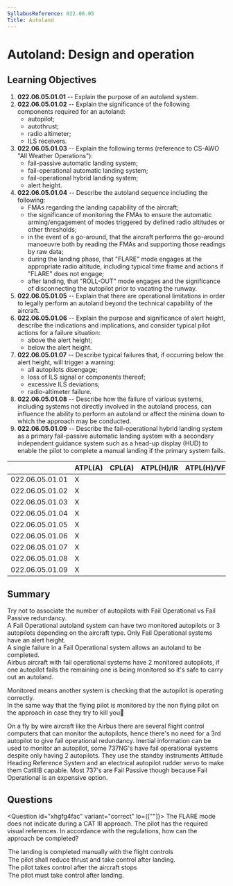 ```yaml
---
SyllabusReference: 022.06.05
Title: Autoland
---
```


# Autoland: Design and operation

## Learning Objectives

1. **022.06.05.01.01** -- Explain the purpose of an autoland system.
2. **022.06.05.01.02** -- Explain the significance of the following components
   required for an autoland:
   - autopilot;
   - autothrust;
   - radio altimeter;
   - ILS receivers.
3. **022.06.05.01.03** -- Explain the following terms (reference to CS-AWO "All
   Weather Operations"):
   - fail-passive automatic landing system;
   - fail-operational automatic landing system;
   - fail-operational hybrid landing system;
   - alert height.
4. **022.06.05.01.04** -- Describe the autoland sequence including the
   following:
   - FMAs regarding the landing capability of the aircraft;
   - the significance of monitoring the FMAs to ensure the automatic
     arming/engagement of modes triggered by defined radio altitudes or other
     thresholds;
   - in the event of a go-around, that the aircraft performs the go-around
     manoeuvre both by reading the FMAs and supporting those readings by raw
     data;
   - during the landing phase, that "FLARE" mode engages at the appropriate
     radio altitude, including typical time frame and actions if "FLARE" does
     not engage;
   - after landing, that "ROLL-OUT" mode engages and the significance of
     disconnecting the autopilot prior to vacating the runway.
5. **022.06.05.01.05** -- Explain that there are operational limitations in
   order to legally perform an autoland beyond the technical capability of the
   aircraft.
6. **022.06.05.01.06** -- Explain the purpose and significance of alert height,
   describe the indications and implications, and consider typical pilot actions
   for a failure situation:
   - above the alert height;
   - below the alert height.
7. **022.06.05.01.07** -- Describe typical failures that, if occurring below the
   alert height, will trigger a warning:
   - all autopilots disengage;
   - loss of ILS signal or components thereof;
   - excessive ILS deviations;
   - radio-altimeter failure.
8. **022.06.05.01.08** -- Describe how the failure of various systems, including
   systems not directly involved in the autoland process, can influence the
   ability to perform an autoland or affect the minima down to which the
   approach may be conducted.
9. **022.06.05.01.09** -- Describe the fail-operational hybrid landing system as
   a primary fail-passive automatic landing system with a secondary independent
   guidance system such as a head-up display (HUD) to enable the pilot to
   complete a manual landing if the primary system fails.

|                 | ATPL(A) | CPL(A) | ATPL(H)/IR | ATPL(H)/VFR | CPL(H) | IR  | CBIR(A) |
| --------------- | ------- | ------ | ---------- | ----------- | ------ | --- | ------- |
| 022.06.05.01.01 | X       |        |            |             |        | X   |         |
| 022.06.05.01.02 | X       |        |            |             |        | X   |         |
| 022.06.05.01.03 | X       |        |            |             |        |     |         |
| 022.06.05.01.04 | X       |        |            |             |        |     |         |
| 022.06.05.01.05 | X       |        |            |             |        |     |         |
| 022.06.05.01.06 | X       |        |            |             |        |     |         |
| 022.06.05.01.07 | X       |        |            |             |        |     |         |
| 022.06.05.01.08 | X       |        |            |             |        |     |         |
| 022.06.05.01.09 | X       |        |            |             |        |     |         |

## Summary

Try not to associate the number of autopilots with Fail Operational vs Fail
Passive redundancy.  
A Fail Operational autoland system can have two monitored autopilots or 3
autopilots depending on the aircraft type. Only Fail Operational systems have an
alert height.  
A single failure in a Fail Operational system allows an autoland to be
completed.  
Airbus aircraft with fail operational systems have 2 monitored autopilots, if
one autopilot fails the remaining one is being monitored so it's safe to carry
out an autoland.

Monitored means another system is checking that the autopilot is operating
correctly.  
In the same way that the flying pilot is monitored by the non flying pilot on
the approach in case they try to kill you🤣

On a fly by wire aircraft like the Airbus there are several flight control
computers that can monitor the autopilots, hence there's no need for a 3rd
autopilot to give fail operational redundancy. Inertial information can be used
to monitor an autopilot, some 737NG's have fail operational systems despite only
having 2 autopilots. They use the standby instruments Attitude Heading Reference
System and an electrical autopilot rudder servo to make them CatIIIB capable.
Most 737's are Fail Passive though because Fail Operational is an expensive
option.

## Questions

<Question id="xhgfg4fac" variant="correct" lo={[""]}>
  <Text variant="oneCorrect">
    The FLARE mode does not indicate during a CAT III approach. The pilot has
    the required visual references. In accordance with the regulations, how can
    the approach be completed?
  </Text>
  <Option
    id="xhgfg4fac-1"
    correct
    why='During the "FLARE" submode, if the mode does not engange the pilot is responsible for intervening.'
  >
    The landing is completed manually with the flight controls
  </Option>
  <Option
    id="xhgfg4fac-3"
    why='Too late, the plane already did a "rough landing"...'
  >
    The pilot shall reduce thrust and take control after landing.
  </Option>
  <Option
    id="xhgfg4fac-4"
    why='Too late, the plane already did a "rough landing"...'
  >
    The pilot takes control after the aircraft stops
  </Option>
  <Option
    id="xhgfg4fac-5"
    why='Too late, the plane already did a "rough landing"...'
  >
    The pilot must take control after landing.
  </Option>
</Question>
